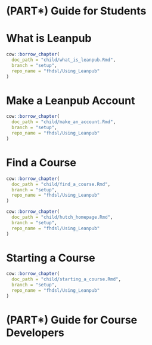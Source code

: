 
# (PART\*) Guide for Students {-}

# What is Leanpub

:::: {.borrowed_chunk}
```r
cow::borrow_chapter(
  doc_path = "child/what_is_leanpub.Rmd",
  branch = "setup",
  repo_name = "fhdsl/Using_Leanpub"
)
```
::::

# Make a Leanpub Account

:::: {.borrowed_chunk}
```r
cow::borrow_chapter(
  doc_path = "child/make_an_account.Rmd",
  branch = "setup",
  repo_name = "fhdsl/Using_Leanpub"
)
```
::::

# Find a Course

:::: {.borrowed_chunk}
```r
cow::borrow_chapter(
  doc_path = "child/find_a_course.Rmd",
  branch = "setup",
  repo_name = "fhdsl/Using_Leanpub"
)
```
::::

:::: {.borrowed_chunk}
```r
cow::borrow_chapter(
  doc_path = "child/hutch_homepage.Rmd",
  branch = "setup",
  repo_name = "fhdsl/Using_Leanpub"
)
```
::::

# Starting a Course

:::: {.borrowed_chunk}
```r
cow::borrow_chapter(
  doc_path = "child/starting_a_course.Rmd",
  branch = "setup",
  repo_name = "fhdsl/Using_Leanpub"
)
```
::::

# (PART\*) Guide for Course Developers {-}
